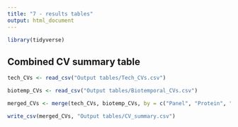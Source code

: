 ```yaml
---
title: "7 - results tables"
output: html_document
---
```


```r
library(tidyverse)
```

## Combined CV summary table

```r

tech_CVs <- read_csv("Output tables/Tech_CVs.csv")

biotemp_CVs <- read_csv("Output tables/Biotemporal_CVs.csv")

merged_CVs <- merge(tech_CVs, biotemp_CVs, by = c("Panel", "Protein", "Uniprot", "OlinkRef"))

write_csv(merged_CVs, "Output tables/CV_summary.csv")
```


